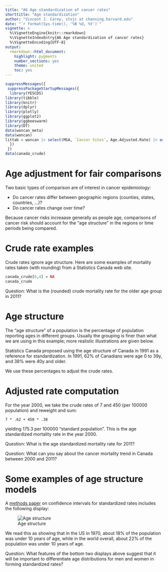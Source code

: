 ```yaml
---
title: "A6 Age standardization of cancer rates"
shorttitle: "Age standardization"
author: "Vincent J. Carey, stvjc at channing.harvard.edu"
date: "`r format(Sys.time(), '%B %d, %Y')`"
vignette: >
  %\VignetteEngine{knitr::rmarkdown}
  %\VignetteIndexEntry{A6 Age standardization of cancer rates}
  %\VignetteEncoding{UTF-8}
output:
  rmarkdown::html_document:
    highlight: pygments
    number_sections: yes
    theme: united
    toc: yes
---
```


```r
suppressMessages({
 suppressPackageStartupMessages({
  library(YESCDS)
library(tibble)
library(knitr)
library(dplyr)
library(plotly)
library(ggplot2)
library(ggbeeswarm)
library(DT)
data(woncan_meta)
data(woncan)
littab = woncan |> select(MSA, `Cancer Sites`, Age.Adjusted.Rate) |> as.data.frame()
  })
 })
data(canada_crude)
```

# Age adjustment for fair comparisons

Two basic types of comparison are of interest in cancer epidemiology:

- Do cancer rates differ between geographic regions (counties, states, countries, ...)?
- Do cancer rates change over time?

Because cancer risks increaase generally as people age, comparisons
of cancer risk should account for the "age structure" in the
regions or time periods being compared.

# Crude rate examples

Crude rates ignore age structure.  Here are some examples of mortality rates taken (with rounding)
from a Statistics Canada web site.

```r
canada_crude[6,4] = NA
canada_crude
```

Question: What is the (rounded) crude mortality rate for the older age group in 2011?

# Age structure

The "age structure" of a population is the percentage of population
reporting ages in different groups.  Usually the grouping is
finer than what we are using in this example; more realistic
illustrations are given below.

Statistics Canada proposed using the age structure of Canada in 1991
as a reference for standardization.  In 1991, 62% of Canadians
were age 0 to 39y, and 38% were 40y and older.

We use these percentages to adjust the crude rates.

# Adjusted rate computation

For the year 2000, we take the crude rates of 7 and 450 (per 100000
population) and reweight and sum:
```
7 * .62 + 450 * .38
```
yielding 175.3 per 100000 "standard population".  This is the
age standardized mortality rate in the year 2000.

Question: What is the age standardized mortality rate for 2011?

Question: What can you say about the cancer mortality trend in Canada between 2000 and 2011?

# Some examples of age structure models

A [methods paper](https://wonder.cdc.gov/wonder/help/cancer/fayfeuerconfidenceintervals.pdf) on
confidence intervals for standardized rates includes the following display:

![Age structure](images/standardPopGraphs.jpg)

We read this as showing that in the US in 1970, about 18% of the population
was under 10 years of age, while in the world overall, about 22% of the
population was under 10 years of age.

Question: What features of the bottom two displays above suggest that
it will be important to differentiate age distributions for men and
women in forming standardized rates?
